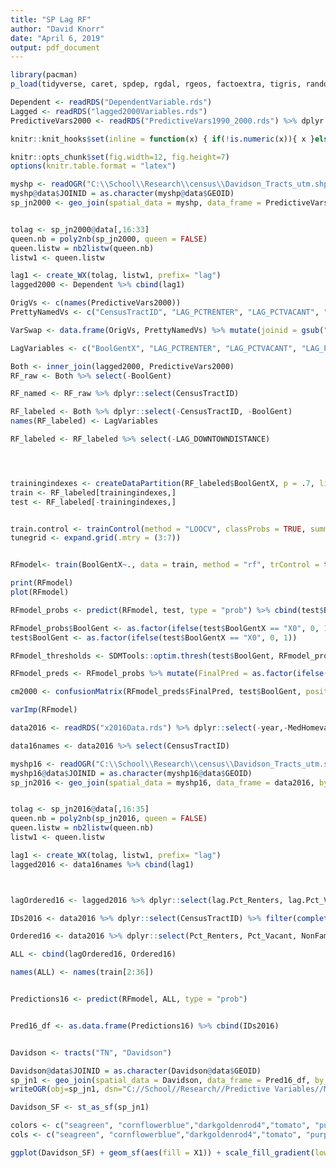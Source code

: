 ```yaml
---
title: "SP Lag RF"
author: "David Knorr"
date: "April 6, 2019"
output: pdf_document
---
```


```r

library(pacman)
p_load(tidyverse, caret, spdep, rgdal, rgeos, factoextra, tigris, randomForest, pROC, plotROC, knitr, kableExtra)

Dependent <- readRDS("DependentVariable.rds")
Lagged <- readRDS("lagged2000Variables.rds")
PredictiveVars2000 <- readRDS("PredictiveVars1990_2000.rds") %>% dplyr::select(-contains("90"), - contains("welfare"), -contains("kids"))

knitr::knit_hooks$set(inline = function(x) { if(!is.numeric(x)){ x }else{ prettyNum(round(x,2), big.mark=",") } })

knitr::opts_chunk$set(fig.width=12, fig.height=7) 
options(knitr.table.format = "latex")
```

```r
myshp <- readOGR("C:\\School\\Research\\census\\Davidson_Tracts_utm.shp")
myshp@data$JOINID = as.character(myshp@data$GEOID)
sp_jn2000 <- geo_join(spatial_data = myshp, data_frame = PredictiveVars2000, by_sp = "JOINID", by_df = "CensusTractID", how = "inner")


tolag <- sp_jn2000@data[,16:33]
queen.nb = poly2nb(sp_jn2000, queen = FALSE)
queen.listw = nb2listw(queen.nb)
listw1 <- queen.listw

lag1 <- create_WX(tolag, listw1, prefix= "lag")
lagged2000 <- Dependent %>% cbind(lag1)

```

```r
OrigVs <- c(names(PredictiveVars2000))
PrettyNamedVs <- c("CensusTractID", "LAG_PCTRENTER", "LAG_PCTVACANT", "LAG_PCTNONFAM", "LAG_UNDER18", "LAG_OVER65", "LAG_PCTPOV", "LAG_PCTUNEMPLOY", "LAG_PCTNOCAR", "LAG_PCT3CAR", "LAG_PCTPUBTRANSP", "LAG_PCT20MINCOMMUTE", "LAG_PCTBLUECOLLAR", "LAG_PCTBIGUNIT", "LAG_PCTRENTBURDEN", "LAG_PARKCOVERAGE", "LAG_DOWNTOWNDISTANCE", "LAG_TRANSITCOVERAGE", "LAG_EVICTIONRATE", "PCTRENTER", "PCTVACANT", "PCTNONFAM", "UNDER18", "OVER65", "PCTPOV", "PCTUNEMPLOY", "PCTNOCAR", "PCT3CAR", "PCTPUBTRANSP", "PCT20MINCOMMUTE", "PCTBLUECOLLAR",  "PCTBIGUNIT", "PCTRENTBURDEN", "PARKCOVERAGE", "DOWNTOWNDISTANCE", "TRANSITCOVERAGE", "EVICTIONRATE")

VarSwap <- data.frame(OrigVs, PrettyNamedVs) %>% mutate(joinid = gsub("_", "", OrigVs)) %>% filter(OrigVs != "CensusTractID")

LagVariables <- c("BoolGentX", "LAG_PCTRENTER", "LAG_PCTVACANT", "LAG_PCTNONFAM", "LAG_UNDER18", "LAG_OVER65", "LAG_PCTPOV", "LAG_PCTUNEMPLOY", "LAG_PCTNOCAR", "LAG_PCT3CAR", "LAG_PCTPUBTRANSP", "LAG_PCT20MINCOMMUTE", "LAG_PCTBLUECOLLAR", "LAG_PCTBIGUNIT", "LAG_PCTRENTBURDEN", "LAG_PARKCOVERAGE", "LAG_DOWNTOWNDISTANCE", "LAG_TRANSITCOVERAGE", "LAG_EVICTIONRATE", "PCTRENTER", "PCTVACANT", "PCTNONFAM", "UNDER18", "OVER65", "PCTPOV", "PCTUNEMPLOY", "PCTNOCAR", "PCT3CAR", "PCTPUBTRANSP", "PCT20MINCOMMUTE", "PCTBLUECOLLAR", "PCTBIGUNIT", "PCTRENTBURDEN", "PARKCOVERAGE", "DOWNTOWNDISTANCE", "TRANSITCOVERAGE", "EVICTIONRATE")

Both <- inner_join(lagged2000, PredictiveVars2000)
RF_raw <- Both %>% select(-BoolGent)

RF_named <- RF_raw %>% dplyr::select(CensusTractID)

RF_labeled <- Both %>% dplyr::select(-CensusTractID, -BoolGent)
names(RF_labeled) <- LagVariables

RF_labeled <- RF_labeled %>% select(-LAG_DOWNTOWNDISTANCE)




trainingindexes <- createDataPartition(RF_labeled$BoolGentX, p = .7, list = FALSE) #maintains proportions of gent/nongent
train <- RF_labeled[trainingindexes,]
test <- RF_labeled[-trainingindexes,]


train.control <- trainControl(method = "LOOCV", classProbs = TRUE, summaryFunction = twoClassSummary, savePredictions = TRUE)
tunegrid <- expand.grid(.mtry = (3:7))


RFmodel<- train(BoolGentX~., data = train, method = "rf", trControl = train.control, metric = "ROC", tuneGrid = tunegrid) 

print(RFmodel)
plot(RFmodel)

RFmodel_probs <- predict(RFmodel, test, type = "prob") %>% cbind(test$BoolGentX)

RFmodel_probs$BoolGent <- as.factor(ifelse(test$BoolGentX == "X0", 0, 1))
test$BoolGent <- as.factor(ifelse(test$BoolGentX == "X0", 0, 1))

RFmodel_thresholds <- SDMTools::optim.thresh(test$BoolGent, RFmodel_probs$X0)

RFmodel_preds <- RFmodel_probs %>% mutate(FinalPred = as.factor(ifelse(`X0` <= RFmodel_thresholds$`sensitivity=specificity`[1], 1, 0)))

cm2000 <- confusionMatrix(RFmodel_preds$FinalPred, test$BoolGent, positive = "1")

varImp(RFmodel)

```

```r
data2016 <- readRDS("x2016Data.rds") %>% dplyr::select(-year,-MedHomevalue, -MedRent, -MedIncome, -MedianAgeBuilt, - CollegePct, -PctNonWhite, -Pct_MultiUnit, CensusTractID) %>% filter(complete.cases(.))

data16names <- data2016 %>% select(CensusTractID)

myshp16 <- readOGR("C:\\School\\Research\\census\\Davidson_Tracts_utm.shp")
myshp16@data$JOINID = as.character(myshp16@data$GEOID)
sp_jn2016 <- geo_join(spatial_data = myshp16, data_frame = data2016, by_sp = "JOINID", by_df = "CensusTractID", how = "inner")


tolag <- sp_jn2016@data[,16:35]
queen.nb = poly2nb(sp_jn2016, queen = FALSE)
queen.listw = nb2listw(queen.nb)
listw1 <- queen.listw

lag1 <- create_WX(tolag, listw1, prefix= "lag")
lagged2016 <- data16names %>% cbind(lag1)



lagOrdered16 <- lagged2016 %>% dplyr::select(lag.Pct_Renters, lag.Pct_Vacant, lag.NonFamPct, lag.Under18, lag.Over65x, lag.PovertyPct, lag.UnemploymentPct, lag.NoCarPct, lag.Pct3Vehicles, lag.PctPubCommute, lag.PctCommuteless20min, lag.PctBlueCollar, lag.PctBigUnits, lag.RentBurdenPct, lag.Park_PctCoverage16,lag.Transit_PctCoverage, lag.EvictionRate)

IDs2016 <- data2016 %>% dplyr::select(CensusTractID) %>% filter(complete.cases(.))

Ordered16 <- data2016 %>% dplyr::select(Pct_Renters, Pct_Vacant, NonFamPct, Under18, Over65x, PovertyPct, UnemploymentPct, NoCarPct, Pct3Vehicles, PctPubCommute, PctCommuteless20min, PctBlueCollar, PctBigUnits, RentBurdenPct, Park_PctCoverage16, Dist2Downtown, Transit_PctCoverage, EvictionRate)

ALL <- cbind(lagOrdered16, Ordered16)

names(ALL) <- names(train[2:36])


Predictions16 <- predict(RFmodel, ALL, type = "prob") 


Pred16_df <- as.data.frame(Predictions16) %>% cbind(IDs2016)


Davidson <- tracts("TN", "Davidson")

Davidson@data$JOINID = as.character(Davidson@data$GEOID)
sp_jn1 <- geo_join(spatial_data = Davidson, data_frame = Pred16_df, by_sp = "JOINID", by_df = "CensusTractID", how = "inner")
writeOGR(obj=sp_jn1, dsn="C://School//Research//Predictive Variables//Master//FinalPredictions", layer="SPRF_PredictionProbs", driver="ESRI Shapefile")

Davidson_SF <- st_as_sf(sp_jn1)

colors <- c("seagreen", "cornflowerblue","darkgoldenrod4","tomato", "purple")
cols <- c("seagreen", "cornflowerblue","darkgoldenrod4","tomato", "purple")

ggplot(Davidson_SF) + geom_sf(aes(fill = X1)) + scale_fill_gradient(low = "blue", high = "red") + coord_sf() + theme(legend.position="none")  + theme(legend.position = "right")  + theme(axis.text = element_blank(), axis.ticks = element_blank()) + labs(title = "Nashville Neighborhood Change Predictions", caption = "Geometries: tigris")

```